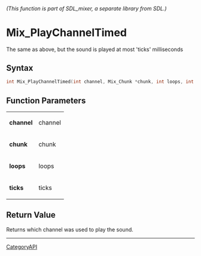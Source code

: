 ====== (This function is part of SDL_mixer, a separate library from SDL.) ======
= Mix_PlayChannelTimed =

The same as above, but the sound is played at most 'ticks' milliseconds 

== Syntax ==

<syntaxhighlight lang='c'>
int Mix_PlayChannelTimed(int channel, Mix_Chunk *chunk, int loops, int ticks);
</syntaxhighlight>

== Function Parameters ==

{|
|'''channel'''
|channel
|-
|'''chunk'''
|chunk
|-
|'''loops'''
|loops
|-
|'''ticks'''
|ticks
|}

== Return Value ==

Returns which channel was used to play the sound.

----
[[CategoryAPI]]


